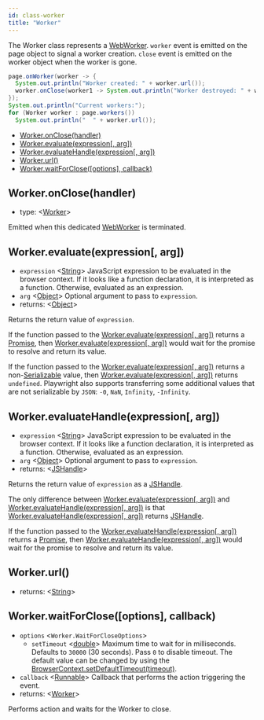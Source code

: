 ```yaml
---
id: class-worker
title: "Worker"
---
```


The Worker class represents a [WebWorker](https://developer.mozilla.org/en-US/docs/Web/API/Web_Workers_API). `worker` event is emitted on the page object to signal a worker creation. `close` event is emitted on the worker object when the worker is gone.

```java
page.onWorker(worker -> {
  System.out.println("Worker created: " + worker.url());
  worker.onClose(worker1 -> System.out.println("Worker destroyed: " + worker1.url()));
});
System.out.println("Current workers:");
for (Worker worker : page.workers())
  System.out.println("  " + worker.url());
```


- [Worker.onClose(handler)](./api/class-worker.mdx#workeronclosehandler)
- [Worker.evaluate(expression[, arg])](./api/class-worker.mdx#workerevaluateexpression-arg)
- [Worker.evaluateHandle(expression[, arg])](./api/class-worker.mdx#workerevaluatehandleexpression-arg)
- [Worker.url()](./api/class-worker.mdx#workerurl)
- [Worker.waitForClose([options], callback)](./api/class-worker.mdx#workerwaitforcloseoptions-callback)

## Worker.onClose(handler)
- type: <[Worker]>

Emitted when this dedicated [WebWorker](https://developer.mozilla.org/en-US/docs/Web/API/Web_Workers_API) is terminated.

## Worker.evaluate(expression[, arg])
- `expression` <[String]> JavaScript expression to be evaluated in the browser context. If it looks like a function declaration, it is interpreted as a function. Otherwise, evaluated as an expression.
- `arg` <[Object]> Optional argument to pass to `expression`.
- returns: <[Object]>

Returns the return value of `expression`.

If the function passed to the [Worker.evaluate(expression[, arg])](./api/class-worker.mdx#workerevaluateexpression-arg) returns a [Promise], then [Worker.evaluate(expression[, arg])](./api/class-worker.mdx#workerevaluateexpression-arg) would wait for the promise to resolve and return its value.

If the function passed to the [Worker.evaluate(expression[, arg])](./api/class-worker.mdx#workerevaluateexpression-arg) returns a non-[Serializable] value, then [Worker.evaluate(expression[, arg])](./api/class-worker.mdx#workerevaluateexpression-arg) returns `undefined`. Playwright also supports transferring some additional values that are not serializable by `JSON`: `-0`, `NaN`, `Infinity`, `-Infinity`.

## Worker.evaluateHandle(expression[, arg])
- `expression` <[String]> JavaScript expression to be evaluated in the browser context. If it looks like a function declaration, it is interpreted as a function. Otherwise, evaluated as an expression.
- `arg` <[Object]> Optional argument to pass to `expression`.
- returns: <[JSHandle]>

Returns the return value of `expression` as a [JSHandle].

The only difference between [Worker.evaluate(expression[, arg])](./api/class-worker.mdx#workerevaluateexpression-arg) and [Worker.evaluateHandle(expression[, arg])](./api/class-worker.mdx#workerevaluatehandleexpression-arg) is that [Worker.evaluateHandle(expression[, arg])](./api/class-worker.mdx#workerevaluatehandleexpression-arg) returns [JSHandle].

If the function passed to the [Worker.evaluateHandle(expression[, arg])](./api/class-worker.mdx#workerevaluatehandleexpression-arg) returns a [Promise], then [Worker.evaluateHandle(expression[, arg])](./api/class-worker.mdx#workerevaluatehandleexpression-arg) would wait for the promise to resolve and return its value.

## Worker.url()
- returns: <[String]>

## Worker.waitForClose([options], callback)
- `options` <`Worker.WaitForCloseOptions`>
  - `setTimeout` <[double]> Maximum time to wait for in milliseconds. Defaults to `30000` (30 seconds). Pass `0` to disable timeout. The default value can be changed by using the [BrowserContext.setDefaultTimeout(timeout)](./api/class-browsercontext.mdx#browsercontextsetdefaulttimeouttimeout).
- `callback` <[Runnable]> Callback that performs the action triggering the event.
- returns: <[Worker]>

Performs action and waits for the Worker to close.

[Browser]: ./api/class-browser.mdx "Browser"
[BrowserContext]: ./api/class-browsercontext.mdx "BrowserContext"
[BrowserType]: ./api/class-browsertype.mdx "BrowserType"
[ConsoleMessage]: ./api/class-consolemessage.mdx "ConsoleMessage"
[Dialog]: ./api/class-dialog.mdx "Dialog"
[Download]: ./api/class-download.mdx "Download"
[ElementHandle]: ./api/class-elementhandle.mdx "ElementHandle"
[FileChooser]: ./api/class-filechooser.mdx "FileChooser"
[Frame]: ./api/class-frame.mdx "Frame"
[JSHandle]: ./api/class-jshandle.mdx "JSHandle"
[Keyboard]: ./api/class-keyboard.mdx "Keyboard"
[Mouse]: ./api/class-mouse.mdx "Mouse"
[Page]: ./api/class-page.mdx "Page"
[Playwright]: ./api/class-playwright.mdx "Playwright"
[PlaywrightException]: ./api/class-playwrightexception.mdx "PlaywrightException"
[Request]: ./api/class-request.mdx "Request"
[Response]: ./api/class-response.mdx "Response"
[Route]: ./api/class-route.mdx "Route"
[Selectors]: ./api/class-selectors.mdx "Selectors"
[TimeoutError]: ./api/class-timeouterror.mdx "TimeoutError"
[Touchscreen]: ./api/class-touchscreen.mdx "Touchscreen"
[Video]: ./api/class-video.mdx "Video"
[WebSocket]: ./api/class-websocket.mdx "WebSocket"
[WebSocketFrame]: ./api/class-websocketframe.mdx "WebSocketFrame"
[Worker]: ./api/class-worker.mdx "Worker"
[Element]: https://developer.mozilla.org/en-US/docs/Web/API/element "Element"
[Evaluation Argument]: ./core-concepts.mdx#evaluationargument "Evaluation Argument"
[Promise]: https://developer.mozilla.org/en-US/docs/Web/JavaScript/Reference/Global_Objects/Promise "Promise"
[iterator]: https://developer.mozilla.org/en-US/docs/Web/JavaScript/Reference/Iteration_protocols "Iterator"
[origin]: https://developer.mozilla.org/en-US/docs/Glossary/Origin "Origin"
[selector]: https://developer.mozilla.org/en-US/docs/Web/CSS/CSS_Selectors "selector"
[Serializable]: https://developer.mozilla.org/en-US/docs/Web/JavaScript/Reference/Global_Objects/JSON/stringify#Description "Serializable"
[UIEvent.detail]: https://developer.mozilla.org/en-US/docs/Web/API/UIEvent/detail "UIEvent.detail"
[UnixTime]: https://en.wikipedia.org/wiki/Unix_time "Unix Time"
[xpath]: https://developer.mozilla.org/en-US/docs/Web/XPath "xpath"

[boolean]: https://docs.oracle.com/javase/tutorial/java/nutsandbolts/datatypes.html "boolean"
[byte&#91;&#93;]: https://docs.oracle.com/javase/tutorial/java/nutsandbolts/datatypes.html "byte[]"
[Consumer]: https://docs.oracle.com/javase/8/docs/api/java/util/function/Consumer.html "Consumer"
[double]: https://docs.oracle.com/javase/tutorial/java/nutsandbolts/datatypes.html "double"
[InputStream]: https://docs.oracle.com/javase/8/docs/api/java/io/InputStream.html "InputStream"
[int]: https://docs.oracle.com/javase/tutorial/java/nutsandbolts/datatypes.html "int"
[List]: https://docs.oracle.com/javase/8/docs/api/java/util/List.html "List"
[Map]: https://docs.oracle.com/javase/8/docs/api/java/util/Map.html "Map"
[null]: https://docs.oracle.com/javase/specs/jls/se8/html/jls-3.html#jls-3.10.7 "null"
[Object]: https://docs.oracle.com/javase/8/docs/api/java/lang/Object.html "Object"
[Path]: https://docs.oracle.com/javase/8/docs/api/java/nio/file/Path.html "Path"
[Pattern]: https://docs.oracle.com/javase/8/docs/api/java/util/regex/Pattern.html "Pattern"
[Predicate]: https://docs.oracle.com/javase/8/docs/api/java/util/function/Predicate.html "Predicate"
[Runnable]: https://docs.oracle.com/javase/8/docs/api/java/lang/Runnable.html "Runnable"
[RuntimeException]: https://docs.oracle.com/javase/8/docs/api/java/lang/RuntimeException.html "RuntimeException"
[String]: https://docs.oracle.com/javase/8/docs/api/java/lang/String.html "String"